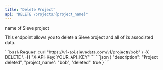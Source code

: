 ```yaml
---
title: "Delete Project"
api: "DELETE /projects/{project_name}"
---
```


<ParamField path="project_name" type="string" required>
  name of Sieve project
</ParamField>

This endpoint allows you to delete a Sieve project and all of its associated data.

<RequestExample>
```bash Request
curl "https://v1-api.sievedata.com/v1/projects/bob" \
  -X DELETE \
  -H "X-API-Key: YOUR_API_KEY"
```
</RequestExample>
<ResponseExample>
```json
{
  "description": "Project deleted",
  "project_name": "bob",
  "deleted": true
}
```
</ResponseExample>
